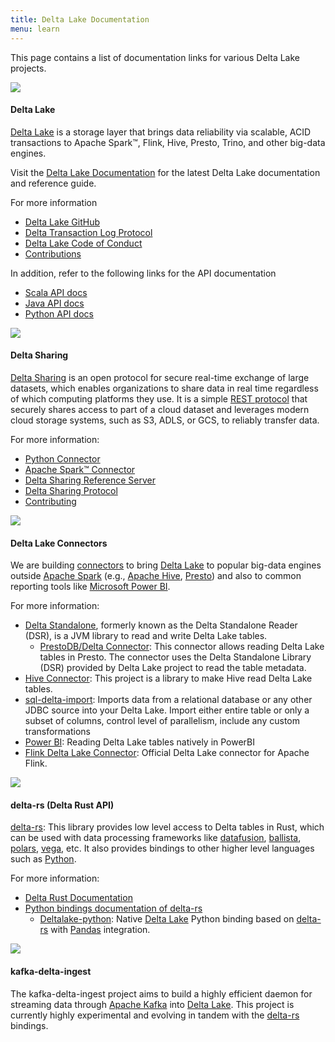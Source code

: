 ```yaml
---
title: Delta Lake Documentation
menu: learn
---
```


This page contains a list of documentation links for various Delta Lake projects.

<div className="align-image-left">
  <img src="./delta-lake-logo.png" />
</div>

#### Delta Lake

[Delta Lake](https://delta.io) is a storage layer that brings data reliability via scalable, ACID transactions to Apache Spark™, Flink, Hive, Presto, Trino, and other big-data engines.

Visit the [Delta Lake Documentation](https://docs.delta.io/latest/index.html) for the latest Delta Lake documentation and reference guide.

For more information

- [Delta Lake GitHub](https://github.com/delta-io/delta/blob/master/README.md)
- [Delta Transaction Log Protocol](https://github.com/delta-io/delta/blob/master/PROTOCOL.md)
- [Delta Lake Code of Conduct](https://github.com/delta-io/delta/blob/master/CODE_OF_CONDUCT.md)
- [Contributions](https://delta.io/resources/contributing-to-delta)

In addition, refer to the following links for the API documentation

- [Scala API docs](https://docs.delta.io/latest/api/scala/io/delta/tables/index.html)
- [Java API docs](https://docs.delta.io/latest/api/java/index.html)
- [Python API docs](https://docs.delta.io/latest/api/python/index.html)

<div className="align-image-left">
  <img src="./delta-sharing-logo-sm.png" />
</div>

#### Delta Sharing

[Delta Sharing](https://github.com/delta-io/delta-sharing/#delta-sharing-an-open-protocol-for-secure-data-sharing) is an open protocol for secure real-time exchange of large datasets, which enables organizations to share data in real time regardless of which computing platforms they use. It is a simple [REST protocol](https://github.com/delta-io/delta-sharing/blob/main/PROTOCOL.md) that securely shares access to part of a cloud dataset and leverages modern cloud storage systems, such as S3, ADLS, or GCS, to reliably transfer data.

For more information:

- [Python Connector](https://github.com/delta-io/delta-sharing/#python-connector)
- [Apache Spark™ Connector](https://github.com/delta-io/delta-sharing/#apache-spark-connector)
- [Delta Sharing Reference Server](https://github.com/delta-io/delta-sharing/#delta-sharing-reference-server)
- [Delta Sharing Protocol](https://github.com/delta-io/delta-sharing/#delta-sharing-protocol)
- [Contributing](https://github.com/delta-io/delta-sharing/blob/main/CONTRIBUTING.md)

<div className="align-image-left">
  <img src="delta-lake-logo.png" />
</div>

#### Delta Lake Connectors

We are building [connectors](https://github.com/delta-io/connectors) to bring [Delta Lake](https://delta.io/) to popular big-data engines outside [Apache Spark](https://spark.apache.org/) (e.g., [Apache Hive](https://hive.apache.org/), [Presto](https://prestodb.io/)) and also to common reporting tools like [Microsoft Power BI](https://powerbi.microsoft.com/).

For more information:

- [Delta Standalone](https://github.com/delta-io/connectors#delta-standalone), formerly known as the Delta Standalone Reader (DSR), is a JVM library to read and write Delta Lake tables.
  - [PrestoDB/Delta Connector](https://github.com/prestodb/presto/blob/master/presto-docs/src/main/sphinx/connector/deltalake.rst): This connector allows reading Delta Lake tables in Presto. The connector uses the Delta Standalone Library (DSR) provided by Delta Lake project to read the table metadata.
- [Hive Connector](https://github.com/delta-io/connectors#hive-connector): This project is a library to make Hive read Delta Lake tables.
- [sql-delta-import](https://github.com/delta-io/connectors/blob/master/sql-delta-import/readme.md): Imports data from a relational database or any other JDBC source into your Delta Lake. Import either entire table or only a subset of columns, control level of parallelism, include any custom transformations
- [Power BI](https://github.com/delta-io/connectors/blob/master/powerbi/README.md): Reading Delta Lake tables natively in PowerBI
- [Flink Delta Lake Connector](https://github.com/pkubit-g/connectors/tree/flink_sink_feature_docs/flink-connector): Official Delta Lake connector for Apache Flink.

<div className="align-image-left">
  <img src="./delta-rs-logo-sm.png" />
</div>

#### delta-rs (Delta Rust API)

[delta-rs](https://github.com/delta-io/delta-rs): This library provides low level access to Delta tables in Rust, which can be used with data processing frameworks like [datafusion](https://github.com/apache/arrow-datafusion), [ballista](https://github.com/apache/arrow-datafusion/tree/master/ballista), [polars](https://github.com/pola-rs/polars), [vega](https://github.com/rajasekarv/vega), etc. It also provides bindings to other higher level languages such as [Python](https://delta-io.github.io/delta-rs/python/).

For more information:

- [Delta Rust Documentation](https://docs.rs/deltalake/latest/deltalake/)
- [Python bindings documentation of delta-rs](https://delta-io.github.io/delta-rs/python/#python-bindings-documentation-of-delta-rs)
  - [Deltalake-python](https://github.com/delta-io/delta-rs/tree/main/python): Native [Delta Lake](https://delta.io/) Python binding based on [delta-rs](https://github.com/delta-io/delta-rs) with [Pandas](https://pandas.pydata.org/) integration.

<div className="align-image-left">
  <img src="./delta-rs-logo-sm.png" />
</div>

#### kafka-delta-ingest

The kafka-delta-ingest project aims to build a highly efficient daemon for streaming data through [Apache Kafka](https://kafka.apache.org) into [Delta Lake](https://delta.io). This project is currently highly experimental and evolving in tandem with the [delta-rs](https://github.com/delta-io/delta-rs) bindings.
